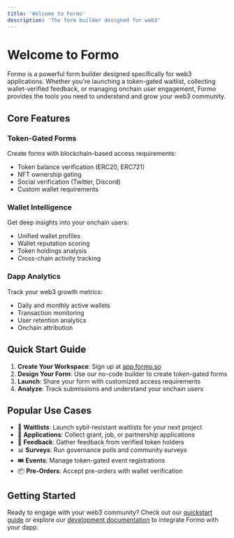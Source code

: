 ```yaml
---
title: 'Welcome to Formo'
description: 'The form builder designed for web3'
---
```


# Welcome to Formo

Formo is a powerful form builder designed specifically for web3 applications. Whether you're launching a token-gated waitlist, collecting wallet-verified feedback, or managing onchain user engagement, Formo provides the tools you need to understand and grow your web3 community.

## Core Features

### Token-Gated Forms

Create forms with blockchain-based access requirements:

-   Token balance verification (ERC20, ERC721)
-   NFT ownership gating
-   Social verification (Twitter, Discord)
-   Custom wallet requirements

### Wallet Intelligence

Get deep insights into your onchain users:

-   Unified wallet profiles
-   Wallet reputation scoring
-   Token holdings analysis
-   Cross-chain activity tracking

### Dapp Analytics

Track your web3 growth metrics:

-   Daily and monthly active wallets
-   Transaction monitoring
-   User retention analytics
-   Onchain attribution

## Quick Start Guide

1. **Create Your Workspace**: Sign up at [app.formo.so](https://app.formo.so)
2. **Design Your Form**: Use our no-code builder to create token-gated forms
3. **Launch**: Share your form with customized access requirements
4. **Analyze**: Track submissions and understand your onchain users

## Popular Use Cases

-   🏁 **Waitlists**: Launch sybil-resistant waitlists for your next project
-   📝 **Applications**: Collect grant, job, or partnership applications
-   💬 **Feedback**: Gather feedback from verified token holders
-   📊 **Surveys**: Run governance polls and community surveys
-   🎟️ **Events**: Manage token-gated event registrations
-   📦 **Pre-Orders**: Accept pre-orders with wallet verification

## Getting Started

Ready to engage with your web3 community? Check out our [quickstart guide](/quickstart) or explore our [development documentation](/api-reference/introduction) to integrate Formo with your dapp.
